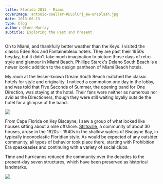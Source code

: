 ---
title: Florida 2013 - Miami
coverImage: antonio-cuellar-KDS5lCrj_ew-unsplash.jpg
date: 2013-06-13
type: blog
author: Glenn Murray
subtitle: Exploring the Past and Present
---

On to Miami, and thankfully better weather than the Keys. I visited the classic Eden Roc and Fontainebleau hotels. They are past their 1950s heyday, but it didn't take much imagination to picture those days of retro style and glamour in Miami Beach. Phillipe Starck's Delano South Beach is a newer iconic addition to the design pantheon of Miami Beach hotels.

<FloridaMiami2013SlideShow />

My room at the lesser-known Dream South Beach matched the classic hotels for style and originality. I noticed a commotion one day in the lobby, and was told that Five Seconds of Summer, the opening band for One Direction, was staying at the hotel. Their fans were neither as numerous nor avid as the Directioners, though they were still waiting loyally outside the hotel for a glimpse of the band.

<Image src="DreamHotelMiami.jpg"  />
<TextCollapse src="DreamHotelMiami.jpg" />

From Cape Florida on Key Biscayne, I saw a group of what looked like houses sitting about a mile offshore. <a href="https://en.wikipedia.org/wiki/Stiltsville">Stiltsville</a>, a community of about 30 houses, arose in the 1920s - 1940s in the shallow waters of Biscayne Bay, in typically inconoclastic Floridian style. As would be expected of any outsider community, all types of behavior took place there, starting with Prohibition Era speakeasies and continuing with a variety of social clubs. 

Time and hurricanes reduced the community over the decades to the present-day seven structures, which have been preserved as historical landmarks.

<Image src="Stiltsville.JPG"  />
<TextCollapse src="Stiltsville.JPG" />
